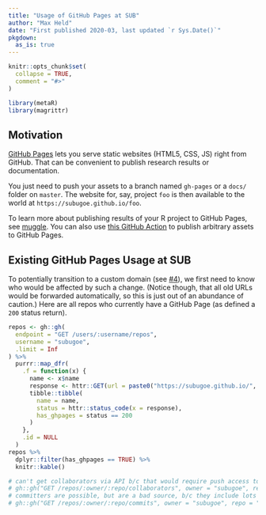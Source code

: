 ```yaml
---
title: "Usage of GitHub Pages at SUB"
author: "Max Held"
date: "First published 2020-03, last updated `r Sys.Date()`"
pkgdown:
  as_is: true
---
```


```r
knitr::opts_chunk$set(
  collapse = TRUE,
  comment = "#>"
)
```

```r
library(metaR)
library(magrittr)
```

## Motivation

[GitHub Pages](https://pages.github.com) lets you serve static websites (HTML5, CSS, JS) right from GitHub.
That can be convenient to publish research results or documentation.

You just need to push your assets to a branch named `gh-pages` or a `docs/` folder on `master`.
The website for, say, project `foo` is then available to the world at `https://subugoe.github.io/foo`.

To learn more about publishing results of your R project to GitHub Pages, see [muggle](http://subugoe.github.io/muggle/).
You can also use [this GitHub Action](https://github.com/maxheld83/ghpages) to publish arbitrary assets to GitHub Pages.


## Existing GitHub Pages Usage at SUB

To potentially transition to a custom domain (see [#4](https://github.com/subugoe/metaR/issues/4)), we first need to know who would be affected by such a change.
(Notice though, that all old URLs would be forwarded automatically, so this is just out of an abundance of caution.)
Here are all repos who currently have a GitHub Page (as defined a `200` status return).

```r
repos <- gh::gh(
  endpoint = "GET /users/:username/repos",
  username = "subugoe",
  .limit = Inf
) %>%
  purrr::map_dfr(
    .f = function(x) {
      name <- x$name
      response <- httr::GET(url = paste0("https://subugoe.github.io/", name))
      tibble::tibble(
        name = name,
        status = httr::status_code(x = response),
        has_ghpages = status == 200
      )
    },
    .id = NULL
  )
repos %>%
  dplyr::filter(has_ghpages == TRUE) %>%
  knitr::kable()

# can't get collaborators via API b/c that would require push access to all repos
# gh::gh("GET /repos/:owner/:repo/collaborators", owner = "subugoe", repo = "2019-11-12-ugoe-carpentries", .limit = Inf)
# committers are possible, but are a bad source, b/c they include lots of outside contributors
# gh::gh("GET /repos/:owner/:repo/commits", owner = "subugoe", repo = "2019-11-12-ugoe-carpentries", .limit = Inf)
```
